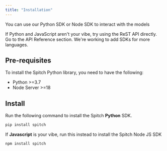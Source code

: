 ```yaml
---
title: "Installation"
---
```


You can use our Python SDK or Node SDK to interact with the models

<Note>
  If Python and JavaScript aren't your vibe, try using the ReST API directly. Go to the API Reference section. We're working to add SDKs for more languages.
</Note>

## Pre-requisites

To install the Spitch Python library, you need to have the following:

- Python \>=3.7
- Node Server \>=18

## Install

Run the following command to install the Spitch **Python** SDK.

```python
pip install spitch
```

If **Javascript** is your vibe, run this instead to install the Spitch Node JS SDK

```
npm install spitch
```
